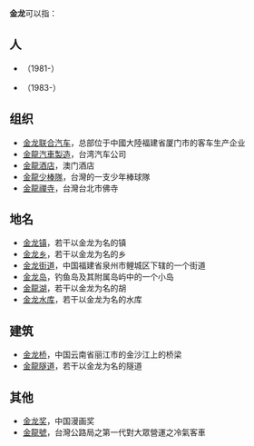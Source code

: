 '''金龙'''可以指：

==人==
*{{link-en|金龙 (斯诺克运动员)|Jin Long (snooker player)}}（1981-）
*{{link-fr|金龙 (自行车运动员)|Jin Long (cyclisme)}}（1983-）

==组织==
*[[金龙联合汽车|金龙联合汽车]]，总部位于中國大陸福建省厦门市的客车生产企业
*[[金龍汽車製造|金龍汽車製造]]，台湾汽车公司
*[[金龍酒店|金龍酒店]]，澳门酒店
*[[金龍少棒隊|金龍少棒隊]]，台灣的一支少年棒球隊
*[[金龍禪寺|金龍禪寺]]，台灣台北市佛寺

==地名==
*[[金龙镇|金龙镇]]，若干以金龙为名的镇
*[[金龙乡|金龙乡]]，若干以金龙为名的乡
*[[金龙街道|金龙街道]]，中国福建省泉州市鲤城区下辖的一个街道
*[[金龙岛|金龙岛]]，钓鱼岛及其附属岛屿中的一个小岛
*[[金龍湖|金龍湖]]，若干以金龙为名的胡
*[[金龙水库|金龙水库]]，若干以金龙为名的水库

==建筑==
*[[金龙桥|金龙桥]]，中国云南省丽江市的金沙江上的桥梁
*[[金龍隧道|金龍隧道]]，若干以金龙为名的隧道

==其他==
*[[金龙奖|金龙奖]]，中国漫画奖
*[[金龍號|金龍號]]，台灣公路局之第一代對大眾營運之冷氣客車

{{Disambig|Cat=二字消歧义}}